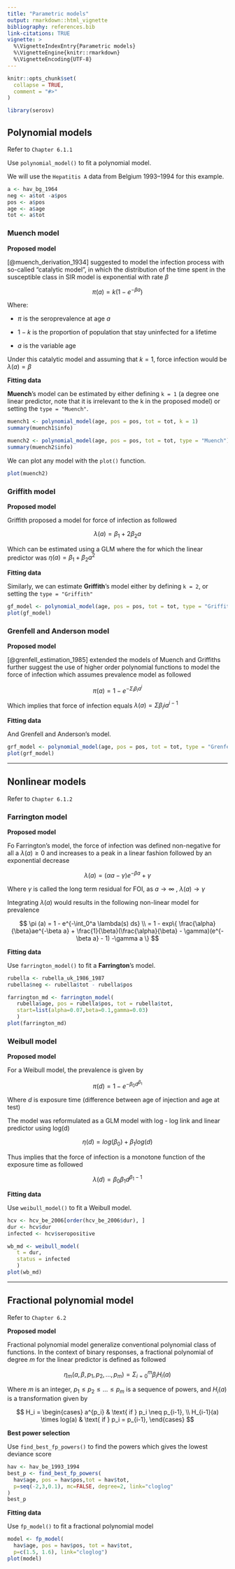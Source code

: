 ```yaml
---
title: "Parametric models"
output: rmarkdown::html_vignette
bibliography: references.bib
link-citations: TRUE
vignette: >
  %\VignetteIndexEntry{Parametric models}
  %\VignetteEngine{knitr::rmarkdown}
  %\VignetteEncoding{UTF-8}
---
```


```r
knitr::opts_chunk$set(
  collapse = TRUE,
  comment = "#>"
)
```

```r
library(serosv)
```

## Polynomial models

Refer to `Chapter 6.1.1`

Use `polynomial_model()` to fit a polynomial model.

We will use the `Hepatitis A` data from Belgium 1993--1994 for this example.

```r
a <- hav_bg_1964
neg <- a$tot -a$pos
pos <- a$pos
age <- a$age
tot <- a$tot
```

### Muench model

**Proposed model**

[@muench_derivation_1934] suggested to model the infection process with so-called "catalytic model", in which the distribution of the time spent in the susceptible class in SIR model is exponential with rate $\beta$

$$
\pi(a) = k(1 - e^{-\beta a} )
$$

Where:

-   $\pi$ is the seroprevalence at age $a$

<!-- -->

-   $1 - k$ is the proportion of population that stay uninfected for a lifetime

-   $a$ is the variable age

Under this catalytic model and assuming that $k = 1$, force infection would be $\lambda(a) = \beta$

**Fitting data**

**Muench**'s model can be estimated by either defining `k = 1` (a degree one linear predictor, note that it is irrelevant to the k in the proposed model) or setting the `type = "Muench"`.

```r
muench1 <- polynomial_model(age, pos = pos, tot = tot, k = 1)
summary(muench1$info)

muench2 <- polynomial_model(age, pos = pos, tot = tot, type = "Muench")
summary(muench2$info)
```

We can plot any model with the `plot()` function.

```r
plot(muench2) 
```

### Griffith model

**Proposed model**

Griffith proposed a model for force of infection as followed

$$
 \lambda(a) = \beta_1 + 2\beta_2a  
$$

Which can be estimated using a GLM where the for which the linear predictor was $\eta(a) = \beta_1 + \beta_2a^{2}$

**Fitting data**

Similarly, we can estimate **Griffith**'s model either by defining `k = 2`, or setting the `type = "Griffith"`

```r
gf_model <- polynomial_model(age, pos = pos, tot = tot, type = "Griffith")
plot(gf_model)
```

### Grenfell and Anderson model

**Proposed model**

[@grenfell_estimation_1985] extended the models of Muench and Griffiths further suggest the use of higher order polynomial functions to model the force of infection which assumes prevalence model as followed

$$
\pi(a)  = 1 - e^{-\Sigma_i \beta_i a^i}
$$

Which implies that force of infection equals $\lambda(a) = \Sigma \beta_i i a^{i-1}$

**Fitting data**

And Grenfell and Anderson's model.

```r
grf_model <- polynomial_model(age, pos = pos, tot = tot, type = "Grenfell")
plot(grf_model)
```

------------------------------------------------------------------------

## Nonlinear models

Refer to `Chapter 6.1.2`

### Farrington model

**Proposed model**

Fo Farrington's model, the force of infection was defined non-negative for all a $\lambda(a) \geq 0$ and increases to a peak in a linear fashion followed by an exponential decrease

$$
\lambda(a) = (\alpha a - \gamma)e^{-\beta a} + \gamma
$$

Where $\gamma$ is called the long term residual for FOI, as $a \rightarrow \infty$ , $\lambda (a) \rightarrow \gamma$

Integrating $\lambda(a)$ would results in the following non-linear model for prevalence

$$
\pi (a) = 1 - e^{-\int_0^a \lambda(s) ds} \\ = 1 - exp\{ \frac{\alpha}{\beta}ae^{-\beta a} + \frac{1}{\beta}(\frac{\alpha}{\beta} - \gamma)(e^{-\beta a} - 1) -\gamma a \}
$$

**Fitting data**

Use `farrington_model()` to fit a **Farrington**'s model.

```r
rubella <- rubella_uk_1986_1987
rubella$neg <- rubella$tot - rubella$pos

farrington_md <- farrington_model(
   rubella$age, pos = rubella$pos, tot = rubella$tot,
   start=list(alpha=0.07,beta=0.1,gamma=0.03)
   )
plot(farrington_md)
```

### Weibull model

**Proposed model**

For a Weibull model, the prevalence is given by

$$
\pi (d) = 1 - e^{ - \beta_0 d ^ {\beta_1}} 
$$

Where $d$ is exposure time (difference between age of injection and age at test)

The model was reformulated as a GLM model with log - log link and linear predictor using log(d)

$$\eta(d) = log(\beta_0) + \beta_1 log(d)$$

Thus implies that the force of infection is a monotone function of the exposure time as followed

$$
\lambda(d) = \beta_0 \beta_1 d^{\beta_1 - 1}
$$

**Fitting data**

Use `weibull_model()` to fit a Weibull model.

```r
hcv <- hcv_be_2006[order(hcv_be_2006$dur), ]
dur <- hcv$dur
infected <- hcv$seropositive

wb_md <- weibull_model(
   t = dur,
   status = infected
   )
plot(wb_md) 
```

------------------------------------------------------------------------

## Fractional polynomial model

Refer to `Chapter 6.2`

**Proposed model**

Fractional polynomial model generalize conventional polynomial class of functions. In the context of binary responses, a fractional polynomial of degree $m$ for the linear predictor is defined as followed

$$
\eta_m(a, \beta, p_1, p_2, ...,p_m) = \Sigma^m_{i=0} \beta_i H_i(a)
$$

Where $m$ is an integer, $p_1 \le p_2 \le... \le p_m$ is a sequence of powers, and $H_i(a)$ is a transformation given by

$$
H_i = \begin{cases}
 a^{p_i} & \text{ if } p_i \neq p_{i-1},
 \\ H_{i-1}(a) \times log(a)  & \text{ if } p_i = p_{i-1},
\end{cases}
$$

**Best power selection**

Use `find_best_fp_powers()` to find the powers which gives the lowest deviance score

```r
hav <- hav_be_1993_1994
best_p <- find_best_fp_powers(
  hav$age, pos = hav$pos,tot = hav$tot,
  p=seq(-2,3,0.1), mc=FALSE, degree=2, link="cloglog"
)
best_p
```

**Fitting data**

Use `fp_model()` to fit a fractional polynomial model

```r
model <- fp_model(
  hav$age, pos = hav$pos, tot = hav$tot,
  p=c(1.5, 1.6), link="cloglog")
plot(model)
```
